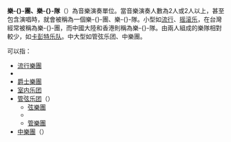 {{Otheruses|Band}}
{{noteTA
| 1 = zh-hans:音乐组合; zh-hk:音樂組合; zh-tw:音樂團體; 
| 2 = zh-hans:组合; zh-hk:組合; zh-tw:團體;
| 3 = zh-hans:乐队; zh-hk:樂隊; zh-tw:樂團;
| 4 = zh-hans:队员; zh-hk:隊員; zh-tw:團員;
| 5 = zh-hans:嘟·喔普; zh-hk:都翕; zh-tw:嘟哇調;
| 6 = zh-hans:卡彭特乐队; zh-hant:木匠兄妹樂團; zh-cn:卡朋特乐队;
| 7 = zh-cn:民乐团; zh-hk:中樂團; zh-mo:中樂團; zh-tw:國樂團; zh-sg:华乐团; zh-my:华乐团;
}}

'''樂-{}-團、樂-{}-隊'''（{{lang-en|Band vs. Orchestra}}）為音樂演奏單位。當音樂演奏人數為2人或2人以上，甚至包含演唱時，就會被稱為一個樂-{}-團、樂-{}-隊。小型如[[流行音乐|流行]]、[[摇滚乐|摇滚乐]]，在台灣經常被稱為樂-{}-團，而中國大陸和香港則稱為樂-{}-隊。由兩人組成的樂隊相對較少，如[[卡彭特乐队|卡彭特乐队]]。中大型如管弦乐团、中樂團。

可以指：

* [[流行樂團|流行樂團]]
* {{le|搖滾樂團|Band (rock and pop)}}
* [[爵士樂團|爵士樂團]]
* [[室内乐#室内乐团|室内乐团]]
* [[管弦樂團|管弦乐团]]（{{lang-en|Orchestra}}）
** [[弦樂團|弦樂團]]
**
** [[管樂團|管樂團]]
* [[中樂團|中樂團]]（{{lang-en|Chinese Orchestra}}）

{{disambig|Y|Cat=二字消歧义}}